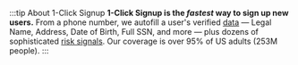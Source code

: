 :::tip About 1-Click Signup
**1-Click Signup is the _fastest_ way to sign up new users.** From a phone number, we autofill a user's verified [data](/data/outputs/credentials#kyc-know-your-customer)  — Legal Name, Address, Date of Birth, Full SSN, and more — plus dozens of sophisticated [risk signals](/data/outputs/metadata#risk-signals). Our coverage is over 95% of US adults (253M people).
:::